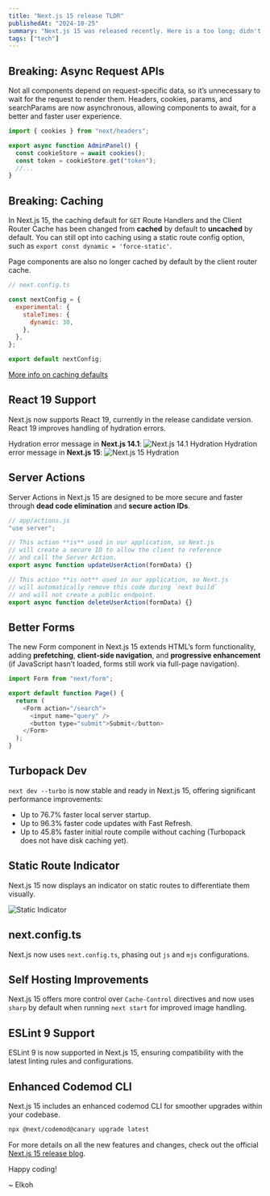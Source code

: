 ```yaml
---
title: "Next.js 15 release TLDR"
publishedAt: "2024-10-25"
summary: "Next.js 15 was released recently. Here is a too long; didn't read for the impatient."
tags: ["tech"]
---
```


## Breaking: Async Request APIs

Not all components depend on request-specific data, so it’s unnecessary to wait for the request to render them. Headers, cookies, params, and searchParams are now asynchronous, allowing components to await, for a better and faster user experience.

```js
import { cookies } from "next/headers";

export async function AdminPanel() {
  const cookieStore = await cookies();
  const token = cookieStore.get("token");
  //...
}
```

## Breaking: Caching

In Next.js 15, the caching default for `GET` Route Handlers and the Client Router Cache has been changed from **cached** by default to **uncached** by default. You can still opt into caching using a static route config option, such as `export const dynamic = 'force-static'`.

Page components are also no longer cached by default by the client router cache.

```js
// next.config.ts

const nextConfig = {
  experimental: {
    staleTimes: {
      dynamic: 30,
    },
  },
};

export default nextConfig;
```

[More info on caching defaults](https://nextjs.org/blog/next-15#get-route-handlers-are-no-longer-cached-by-default)

## React 19 Support

Next.js now supports React 19, currently in the release candidate version. React 19 improves handling of hydration errors.

Hydration error message in **Next.js 14.1**:
![Next.js 14.1 Hydration](https://nextjs.org/_next/image?url=%2Fstatic%2Fblog%2Fnext-15-rc%2Fhydration-error-before-dark.png&w=2048&q=75&dpl=dpl_Fu7jVfWKtfz3vjeN8JMUkr7TkYnm)
Hydration error message in **Next.js 15**:
![Next.js 15 Hydration](https://nextjs.org/_next/image?url=%2Fstatic%2Fblog%2Fnext-15-rc%2Fhydration-error-after-dark.png&w=1920&q=75&dpl=dpl_Fu7jVfWKtfz3vjeN8JMUkr7TkYnm)

## Server Actions

Server Actions in Next.js 15 are designed to be more secure and faster through **dead code elimination** and **secure action IDs**.

```js
// app/actions.js
"use server";

// This action **is** used in our application, so Next.js
// will create a secure ID to allow the client to reference
// and call the Server Action.
export async function updateUserAction(formData) {}

// This action **is not** used in our application, so Next.js
// will automatically remove this code during `next build`
// and will not create a public endpoint.
export async function deleteUserAction(formData) {}
```

## Better Forms

The new Form component in Next.js 15 extends HTML’s form functionality, adding **prefetching**, **client-side navigation**, and **progressive enhancement** (if JavaScript hasn’t loaded, forms still work via full-page navigation).

```js
import Form from "next/form";

export default function Page() {
  return (
    <Form action="/search">
      <input name="query" />
      <button type="submit">Submit</button>
    </Form>
  );
}
```

## Turbopack Dev

`next dev --turbo` is now stable and ready in Next.js 15, offering significant performance improvements:

- Up to 76.7% faster local server startup.
- Up to 96.3% faster code updates with Fast Refresh.
- Up to 45.8% faster initial route compile without caching (Turbopack does not have disk caching yet).

## Static Route Indicator

Next.js 15 now displays an indicator on static routes to differentiate them visually.

![Static Indicator](https://nextjs.org/_next/image?url=%2Fstatic%2Fblog%2Fnext-15-rc2%2Fstatic-route-dark.png&w=3840&q=75&dpl=dpl_Fu7jVfWKtfz3vjeN8JMUkr7TkYnm)

## next.config.ts

Next.js now uses `next.config.ts`, phasing out `js` and `mjs` configurations.

## Self Hosting Improvements

Next.js 15 offers more control over `Cache-Control` directives and now uses `sharp` by default when running `next start` for improved image handling.

## ESLint 9 Support

ESLint 9 is now supported in Next.js 15, ensuring compatibility with the latest linting rules and configurations.

## Enhanced Codemod CLI

Next.js 15 includes an enhanced codemod CLI for smoother upgrades within your codebase.

```sh
npx @next/codemod@canary upgrade latest
```

For more details on all the new features and changes, check out the official [Next.js 15 release blog](https://nextjs.org/blog/next-15).

Happy coding!

~ Elkoh
